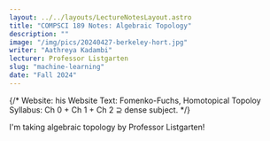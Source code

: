 ```yaml
---
layout: ../../layouts/LectureNotesLayout.astro
title: "COMPSCI 189 Notes: Algebraic Topology"
description: ""
image: "/img/pics/20240427-berkeley-hort.jpg"
writer: "Aathreya Kadambi"
lecturer: Professor Listgarten
slug: "machine-learning"
date: "Fall 2024"
---
```


{/* 
Website: his Website
Text: Fomenko-Fuchs, Homotopical Topoloy
Syllabus: Ch 0 + Ch 1 + Ch 2 $\supseteq$ dense subject.
*/}

I'm taking algebraic topology by Professor Listgarten! 